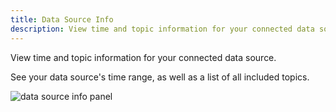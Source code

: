 ```yaml
---
title: Data Source Info
description: View time and topic information for your connected data source.
---
```


View time and topic information for your connected data source.

See your data source's time range, as well as a list of all included topics.

![data source info panel](/img/docs/visualization/panels/data-source-info/panel.webp)
